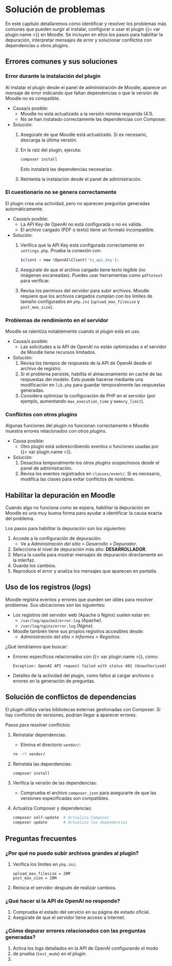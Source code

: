 # Solución de problemas

En este capítulo detallaremos cómo identificar y resolver los problemas
más comunes que pueden surgir al instalar, configurar o usar el plugin
{{< var plugin.name >}} en Moodle. Se incluyen en ellos los pasos para
habilitar la depuración, interpretar mensajes de error y solucionar
conflictos con dependencias u otros plugins.

## Errores comunes y sus soluciones

### Error durante la instalación del plugin

Al instalar el plugin desde el panel de administración de Moodle,
aparece un mensaje de error indicando que faltan dependencias o que la
versión de Moodle no es compatible.

- Causa/s posible:
  - Moodle no está actualizado a la versión mínima requerida (4.1).
  - No se han instalado correctamente las dependencias con Composer.
- Solución:
  1. Asegúrate de que Moodle está actualizado. Si es necesario, descarga
     la última versión.
  2. En la raíz del plugin, ejecuta:
     ```bash
     composer install
     ```
     Esto instalará las dependencias necesarias.
  3. Reintenta la instalación desde el panel de administración.

### El cuestionario no se genera correctamente

El plugin crea una actividad, pero no aparecen preguntas generadas
automáticamente.

- Causa/s posible:
  - La API Key de OpenAI no está configurada o no es válida.
  - El archivo cargado (PDF o texto) tiene un formato incompatible.
- Solución:
  1. Verifica que la API Key está configurada correctamente en
     `settings.php`. Prueba la conexión con:
     ```php
     $client = new \OpenAI\Client('tu_api_key');
     ```
  2. Asegúrate de que el archivo cargado tiene texto legible (no imágenes
     escaneadas). Puedes usar herramientas como `pdftotext` para
     verificar.
  3. Revisa los permisos del servidor para subir archivos. Moodle requiere
     que los archivos cargados cumplan con los límites de tamaño
     configurados en `php.ini` (`upload_max_filesize` y `post_max_size`).

### Problemas de rendimiento en el servidor

Moodle se ralentiza notablemente cuando el _plugin_ está en uso.

- Causa/s posible:
  - Las solicitudes a la API de OpenAI no están optimizadas o el
    servidor de Moodle tiene recursos limitados.
- Solución:
  1. Revisa los tiempos de respuesta de la API de OpenAI desde el
     archivo de registro.
  2. Si el problema persiste, habilita el almacenamiento en caché de las
     respuestas del modelo. Esto puede hacerse mediante una modificación
     en `lib.php` para guardar temporalmente las respuestas generadas.
  3. Considera optimizar la configuración de PHP en el servidor (por
     ejemplo, aumentando `max_execution_time` y `memory_limit`).

### Conflictos con otros plugins

Algunas funciones del _plugin_ no funcionan correctamente o Moodle
muestra errores relacionados con otros _plugins_.

- Causa posible:
  - Otro plugin está sobrescribiendo eventos o funciones usadas por
    {{< var plugin.name >}}.
- Solución:
  1. Desactiva temporalmente los otros _plugins_ sospechosos desde el
     panel de administración.
  2. Revisa los eventos registrados en `classes/event/`. Si es
     necesario, modifica las clases para evitar conflictos de nombres.

## Habilitar la depuración en Moodle

Cuando algo no funciona como se espera, habilitar la depuración en
Moodle es una muy buena forma para ayudar a identificar la causa exacta
del problema.

Los pasos para habilitar la depuración son los siguientes:

1. Accede a la configuración de depuración:
   - Ve a _Administración del sitio > Desarrollo > Depurador_.
2. Selecciona el nivel de depuración más alto: **DESARROLLADOR**.
3. Marca la casilla para mostrar mensajes de depuración directamente en
   la interfaz.
4. Guarda los cambios.
5. Reproduce el error y analiza los mensajes que aparecen en pantalla.

## Uso de los registros (_logs_)

Moodle registra eventos y errores que pueden ser útiles para resolver
problemas. Sus ubicaciones son las siguientes:

- Los registros del servidor web (Apache o Nginx) suelen estar en:
  - `/var/log/apache2/error.log` (Apache).
  - `/var/log/nginx/error.log` (Nginx).
- Moodle también tiene sus propios registros accesibles desde:
  - _Administración del sitio > Informes > Registros_.

¿Qué tendríamos que buscar:

- Errores específicos relacionados con {{< var plugin.name >}}, como:
  ```text
  Exception: OpenAI API request failed with status 401 (Unauthorized)
  ```
- Detalles de la actividad del plugin, como fallos al cargar archivos o errores en la generación de preguntas.

## Solución de conflictos de dependencias

El _plugin_ utiliza varias bibliotecas externas gestionadas con
Composer. Si hay conflictos de versiones, podrían llegar a aparecer
errores.

Pasos para resolver conflictos:

1. Reinstalar dependencias:
   - Elimina el directorio `vendor/`:
   ```bash
   rm -rf vendor/
   ```
2. Reinstala las dependencias:
   ```bash
   composer install
   ```
3. Verifica la versión de las dependencias:
   - Comprueba el archivo `composer.json` para asegurarte de que las
     versiones especificadas son compatibles.
4. Actualiza Composer y dependencias:
   ```bash
   composer self-update  # Actualiza Composer
   composer update       # Actualiza las dependencias
   ```

## Preguntas frecuentes

### ¿Por qué no puedo subir archivos grandes al plugin?

1. Verifica los límites en `php.ini`:
   ```text
   upload_max_filesize = 20M
   post_max_size = 20M
   ```
2. Reinicia el servidor después de realizar cambios.

### ¿Qué hacer si la API de OpenAI no responde?

1. Comprueba el estado del servicio en su página de estado oficial.
2. Asegúrate de que el servidor tiene acceso a Internet.

### ¿Cómo depurar errores relacionados con las preguntas generadas?

1. Activa los _logs_ detallados en la API de OpenAI configurando el modo
2. de prueba (`test_mode`) en el _plugin_.
3. 